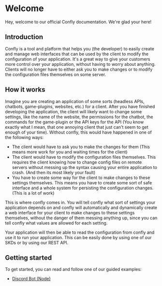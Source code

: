 # Welcome

Hey, welcome to our official Confly documentation. We're glad your here!

## Introduction

Confly is a tool and platform that helps you (the developer) to easily create and manage web interfaces that can be used by the client to modify the configuration of your application. It's a great way to give your customers more control over your application, without having to worry about anything. Clients will no longer have to either ask you to make changes or to modify the configuration files themselves on some server.

## How it works

Imagine you are creating an application of some sorts (headless APIs, chatbots, game-plugins, websites, etc.) for a client. After you have finished developing the application, the client will likely want to change some settings, like the name of the website, the permissions for the chatbot, the commands for the game-plugin or the API keys for the API (You know exactly what I mean, that one annoying client that just can't seem to get enough of your time). Without confly, this would have happened in one of the following ways:

- The client would have to ask you to make the changes for them (This means more work for you and waiting times for the client)
- The client would have to modify the configuration files themselves. This requires the client knowing how to change config files on remote servers without messing up the syntax causing your entire application to crash. (And then its most likely your fault)
- You have to create some way for the client to make changes to these settings themselves. This means you have to create some sort of safe interface and a whole system for persisting the configuration changes. (This is a lot of work)

This is where confly comes in. You will tell confly what sort of settings your application depends on and confly will automatically and dynamically create a web interface for your client to make changes to these settings themselves, without the danger of them messing anything up, since you can tell confly what values are allowed for each setting.

Your application will then be able to read the configuration from confly and use it to run your application. This can be easily done by using one of our SKDs or by using our REST API.

## Getting started

To get started, you can read and follow one of our guided examples:

- [Discord Bot (Node)](/examples/discord-bot)

